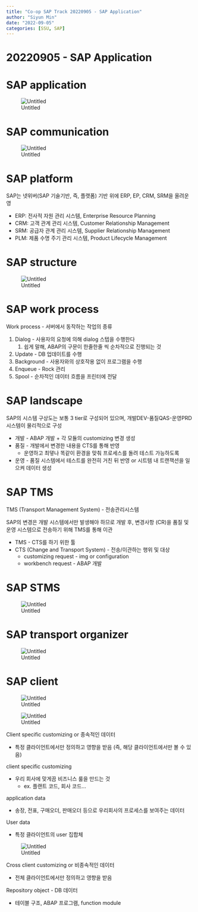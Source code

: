 ```yaml
---
title: "Co-op SAP Track 20220905 - SAP Application"
author: "Siyun Min"
date: "2022-09-05"
categories: [SSU, SAP]
---
```

# 20220905 - SAP Application

# SAP application

![Untitled](./Untitled.png)

# SAP communication

![Untitled](./Untitled%201.png)

# SAP platform

SAP는 넷위버(SAP 기술기반, 즉, 플랫폼) 기반 위에 ERP, EP, CRM, SRM을 올려운영

- ERP: 전사적 자원 관리 시스템, Enterprise Resource Planning
- CRM: 고객 관계 관리 시스템, Customer Relationship Management
- SRM: 공급자 관계 관리 시스템, Supplier Relationship Management
- PLM: 제품 수명 주기 관리 시스템, Product Lifecycle Management

# SAP structure

![Untitled](./Untitled%202.png)

# SAP work process

Work process - 서버에서 동작하는 작업의 종류

1. Dialog - 사용자의 요청에 의해 dialog 스텝을 수행한다
    1. 쉽게 말해, ABAP의 구문이 한줄한줄 씩 순차적으로 진행되는 것
2. Update - DB 업데이트를 수행
3. Background - 사용자와의 상호작용 없이 프로그램을 수행
4. Enqueue - Rock 관리
5. Spool - 순차적인 데이터 흐름을 프린터에 전달

# SAP landscape

SAP의 시스템 구상도는 보통 3 tier로 구성되어 있으며, 개발DEV-품질QAS-운영PRD 시스템이 물리적으로 구성

- 개발 - ABAP 개발 + 각 모듈의 customizing 변경 생성
- 품질 - 개발에서 변경한 내용을 CTS를 통해 반영
    - 운영하고 최댛나 똑같이 환경을 맞춰 프로세스를 돌려 테스트 가능하도록
- 운영 - 품질 시스템에서 테스트를 완전히 거친 뒤 반영 or 시트템 내 트랜잭션을 일으켜 데이터 생성

# SAP TMS

TMS (Transport Management System) - 전송관리시스템

SAP의 변경은 개발 시스템에서만 발생해야 하므로 개발 후, 변경사항 (CR)을 품질 및 운영 시스템으로 전송하기 위해 TMS를 통해 이관

- TMS - CTS를 하기 위한 툴
- CTS (Change and Transport System) - 전송/이관하는 행위 및 대상
    - customizing request - img or configuration
    - workbench request - ABAP 개발

# SAP STMS

![Untitled](./Untitled%203.png)

# SAP transport organizer

![Untitled](./Untitled%204.png)

# SAP client

![Untitled](./Untitled%205.png)

![Untitled](./Untitled%206.png)

Client specific customizing or 종속적인 데이터

- 특정 클라이언트에서만 정의하고 영향을 받음 (즉, 해당 클라이언트에서만 볼 수 있음)

client specific customizing

- 우리 회사에 맞게끔 비즈니스 룰을 만드는 것
    - ex. 플랜트 코드, 회사 코드…

application data

- 송장, 전표, 구매오더, 판매오더 등으로 우리회사의 프로세스를 보여주는 데이터

User data

- 특정 클라이언트의 user 집합체

![Untitled](./Untitled%207.png)

Cross client customizing or 비종속적인 데이터

- 전체 클라이언트에서만 정의하고 영향을 받음

Repository object - DB 데이터

- 테이블 구조, ABAP 프로그램, function module